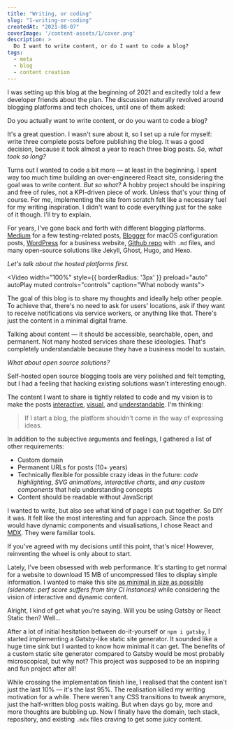 ```yaml
---
title: "Writing, or coding"
slug: "1-writing-or-coding"
createdAt: "2021-08-07"
coverImage: '/content-assets/1/cover.png'
description: >
  Do I want to write content, or do I want to code a blog?
tags:
  - meta
  - blog
  - content creation
---
```


I was setting up this blog at the beginning of 2021 and excitedly told a few developer friends about the plan. The discussion naturally revolved around blogging platforms and tech choices, until one of them asked:

<ChatDiscussion>
  <ChatMessage from="them">
    Do you actually want to write content, or do you want to code a blog?
  </ChatMessage>
</ChatDiscussion>

It's a great question. I wasn't sure about it, so I set up a rule for myself: write three complete posts before publishing the blog. It was a good decision, because it took almost a year to reach three blog posts. _So, what took so long?_

Turns out I wanted to code a bit more — at least in the beginning. I spent way too much time building an over-engineered React site, considering the goal was to write content. _But so what?_ A hobby project should be inspiring and free of rules, not a KPI-driven piece of work. Unless that's your thing of course. For me, implementing the site from scratch felt like a necessary fuel for my writing inspiration. I didn't want to code everything just for the sake of it though. I'll try to explain.

For years, I've gone back and forth with different blogging platforms. [Medium](https://medium.com/@kimmobrunfeldt/introduction-to-sauce-labs-3ad082fc7dd5) for a few testing-related posts, [Blogger](http://scouringmacbook.blogspot.com/2012/10/setting-everything.html) for macOS configuration posts, [WordPress](https://alvarcarto.com/) for a business website, [Github repo](https://github.com/kimmobrunfeldt/howto-everything) with `.md` files, and many open-source solutions like Jekyll, Ghost, Hugo, and Hexo.

_Let's talk about the hosted platforms first._

<Video width="100%" style={{ borderRadius: '3px' }} preload="auto" autoPlay muted controls="controls" caption="What nobody wants">
  <source src="/content-assets/1/1-notifications.mp4" type="video/mp4" />
</Video>

The goal of this blog is to share my thoughts and ideally help other people. To achieve that, there's no need to ask for users' locations, ask if they want to receive notifications via service workers, or anything like that. There's just the content in a minimal digital frame.

Talking about content — it should be accessible, searchable, open, and permanent. Not many hosted services share these ideologies. That's completely understandable because they have a business model to sustain.

_What about open source solutions?_

Self-hosted open source blogging tools are very polished and felt tempting, but I had a feeling that hacking existing solutions wasn't interesting enough.

The content I want to share is tightly related to code and my vision is to make the posts [interactive](https://www.joshwcomeau.com/animation/a-friendly-introduction-to-spring-physics/), [visual](http://www.r2d3.us/visual-intro-to-machine-learning-part-1/), and [understandable](https://jgthms.com/web-design-in-4-minutes/). I'm thinking:

> If I start a blog, the platform shouldn't come in the way of expressing ideas.

In addition to the subjective arguments and feelings, I gathered a list of other requirements:

* Custom domain
* Permanent URLs for posts (10+ years)
* Technically flexible for possible crazy ideas in the future: *code highlighting*, *SVG animations*, *interactive charts*, and *any custom components* that help understanding concepts
* Content should be readable without JavaScript

I wanted to write, but also see what kind of page I can put together. So DIY it was. It felt like the most interesting and fun approach. Since the posts would have dynamic components and visualisations, I chose React and [MDX](https://mdxjs.com/). They were familiar tools.

If you've agreed with my decisions until this point, that's nice! However, reinventing the wheel is only about to start.

Lately, I've been obsessed with web performance. It's starting to get normal for a website to download 15 MB of uncompressed files to display simple information. I wanted to make this site [as minimal in size as possible](/perf/) *(sidenote: perf score suffers from tiny CI instances)* while considering the vision of interactive and dynamic content.

<ChatDiscussion>
  <ChatMessage from="them">
    Alright, I kind of get what you're saying. Will you be using Gatsby or React Static then?
  </ChatMessage>
  <ChatMessage from="me">
    Well...
  </ChatMessage>
</ChatDiscussion>

After a lot of initial hesitation between do-it-yourself or `npm i gatsby`, I started implementing a Gatsby-like static site generator. It sounded like a huge time sink but I wanted to know how minimal it can get. The benefits of a custom static site generator compared to Gatsby would be most probably microscopical, but why not? This project was supposed to be an inspiring and fun project after all!

While crossing the implementation finish line, I realised that the content isn't just the last 10% — it's the last 95%. The realisation killed my writing motivation for a while. There weren't any CSS transitions to tweak anymore, just the half-written blog posts waiting. But when days go by, more and more thoughts are bubbling up. Now I finally have the domain, tech stack, repository, and existing `.mdx` files craving to get some juicy content.
